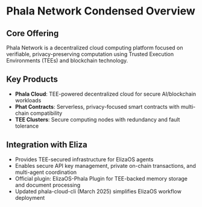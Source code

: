 # Phala Network Condensed Overview

## Core Offering

Phala Network is a decentralized cloud computing platform focused on verifiable, privacy-preserving computation using Trusted Execution Environments (TEEs) and blockchain technology.

## Key Products

- **Phala Cloud**: TEE-powered decentralized cloud for secure AI/blockchain workloads
- **Phat Contracts**: Serverless, privacy-focused smart contracts with multi-chain compatibility
- **TEE Clusters**: Secure computing nodes with redundancy and fault tolerance

## Integration with Eliza

- Provides TEE-secured infrastructure for ElizaOS agents
- Enables secure API key management, private on-chain transactions, and multi-agent coordination
- Official plugin: ElizaOS-Phala Plugin for TEE-backed memory storage and document processing
- Updated phala-cloud-cli (March 2025) simplifies ElizaOS workflow deployment
